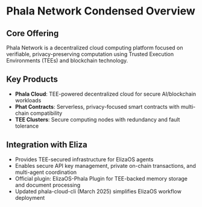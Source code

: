 # Phala Network Condensed Overview

## Core Offering

Phala Network is a decentralized cloud computing platform focused on verifiable, privacy-preserving computation using Trusted Execution Environments (TEEs) and blockchain technology.

## Key Products

- **Phala Cloud**: TEE-powered decentralized cloud for secure AI/blockchain workloads
- **Phat Contracts**: Serverless, privacy-focused smart contracts with multi-chain compatibility
- **TEE Clusters**: Secure computing nodes with redundancy and fault tolerance

## Integration with Eliza

- Provides TEE-secured infrastructure for ElizaOS agents
- Enables secure API key management, private on-chain transactions, and multi-agent coordination
- Official plugin: ElizaOS-Phala Plugin for TEE-backed memory storage and document processing
- Updated phala-cloud-cli (March 2025) simplifies ElizaOS workflow deployment
